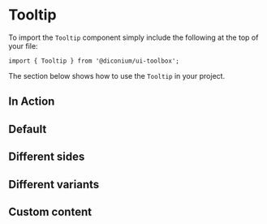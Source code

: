 
<Meta of={TooltipStories} />

# Tooltip

To import the `Tooltip` component simply include the following at the top of your file:

```
import { Tooltip } from '@diconium/ui-toolbox';
```

The section below shows how to use the `Tooltip` in your project.

## In Action

<Canvas of={TooltipStories.InAction} />

## Default

<Canvas of={TooltipStories.Default} />

## Different sides

<Canvas of={TooltipStories.DifferentSides} />

## Different variants

<Canvas of={TooltipStories.DifferentVariants} />

## Custom content

<Canvas of={TooltipStories.CustomContent} />
